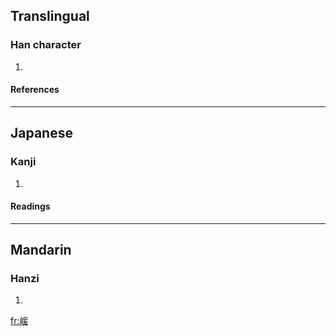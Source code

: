 ==Translingual==
===Han character===
{{Han char|rn=46|rad=山|as=09|sn=12|four=|canj=山月一水 (UBME)}}
# {{defn|Han|sort=山09}}
====References====
{{Han ref|kx=0316.120|dkj=08275|hdz=10787.180|uh=5D48|ud=23880}}
----
==Japanese==
===Kanji===
{{ja-kanji|grade=|rs=山09}}
# {{defn|Japanese}} 
====Readings====
{{ja-readings|on=[[かん]] (kan), [[がん]] (gan)|kun=}}
----
==Mandarin==
===Hanzi===
{{cmn-hanzi|pin=[[huǎn]] ([[huan3]]), [[qiān]] ([[qian1]])|wg=huan<sup>3</sup>, ch'ien<sup>1</sup>}}
# {{defn|Mandarin}}

[[fr:嵈]]